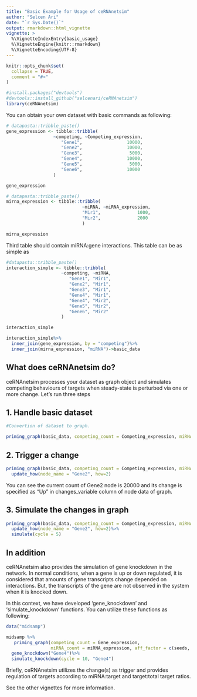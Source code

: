 ```yaml
---
title: "Basic Example for Usage of ceRNAnetsim"
author: "Selcen Ari"
date: "`r Sys.Date()`"
output: rmarkdown::html_vignette
vignette: >
  %\VignetteIndexEntry{basic_usage}
  %\VignetteEngine{knitr::rmarkdown}
  %\VignetteEncoding{UTF-8}
---
```


```r
knitr::opts_chunk$set(
  collapse = TRUE,
  comment = "#>"
)
```

```r
#install.packages("devtools")
#devtools::install_github("selcenari/ceRNAnetsim")
library(ceRNAnetsim)
```

You can obtain your own dataset with basic commands as following:

```r
# datapasta::tribble_paste()
gene_expression <- tibble::tribble(
                  ~competing, ~Competing_expression,
                     "Gene1",                 10000,
                     "Gene2",                 10000,
                     "Gene3",                  5000,
                     "Gene4",                 10000,
                     "Gene5",                  5000,
                     "Gene6",                 10000
                  )
```

```r
gene_expression
```

```r
# datapasta::tribble_paste()
mirna_expression <- tibble::tribble(
                             ~miRNA, ~miRNA_expression,
                             "Mir1",              1000,
                             "Mir2",              2000
                             )
```

```r
mirna_expression
```

Third table should contain miRNA:gene interactions. This table can be as simple as

```r
#datapasta::tribble_paste()
interaction_simple <- tibble::tribble(
                     ~competing, ~miRNA,
                        "Gene1", "Mir1",
                        "Gene2", "Mir1",
                        "Gene3", "Mir1",
                        "Gene4", "Mir1",
                        "Gene4", "Mir2",
                        "Gene5", "Mir2",
                        "Gene6", "Mir2"
                     )
```


```r
interaction_simple
```

```r
interaction_simple%>%
  inner_join(gene_expression, by = "competing")%>%
  inner_join(mirna_expression, "miRNA")->basic_data
```

## What does ceRNAnetsim do?

ceRNAnetsim processes your dataset as graph object and simulates competing behaviours of targets when steady-state is perturbed via one or more change. Let's run three steps

## 1. Handle basic dataset

```r
#Convertion of dataset to graph.

priming_graph(basic_data, competing_count = Competing_expression, miRNA_count =miRNA_expression)
```

## 2. Trigger a change

```r

priming_graph(basic_data, competing_count = Competing_expression, miRNA_count =miRNA_expression)%>%
  update_how(node_name = "Gene2", how=2)

```

You can see the current count of Gene2 node is 20000 and its change is specified as "Up" in changes_variable column of node data of graph.

## 3. Simulate the changes in graph

```r

priming_graph(basic_data, competing_count = Competing_expression, miRNA_count =miRNA_expression)%>%
  update_how(node_name = "Gene2", how=2)%>%
  simulate(cycle = 5)

```

## In addition

ceRNAnetsim also provides the simulation of gene knockdown in the network. In normal conditions, when a gene is up or down regulated, it is considered that amounts of gene transcripts change depended on interactions. But, the transcripts of the gene are not observed in the system when it is knocked down.

In this context, we have developed 'gene_knockdown' and 'simulate_knockdown' functions. You can utilize these functions as following:

```r
data("midsamp")

midsamp %>%
   priming_graph(competing_count = Gene_expression, 
                 miRNA_count = miRNA_expression, aff_factor = c(seeds, Energy), deg_factor = targeting_region)%>%
  gene_knockdown("Gene4")%>%
  simulate_knockdown(cycle = 10, "Gene4")


```

Briefly, ceRNAnetsim utilizes the change(s) as trigger and provides regulation of targets according to miRNA:target and target:total target ratios. 

See the other vignettes for more information.

